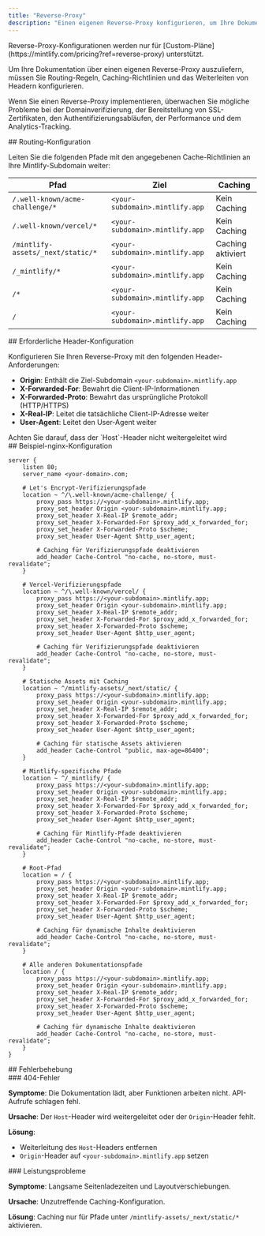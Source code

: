 ```yaml
---
title: "Reverse-Proxy"
description: "Einen eigenen Reverse-Proxy konfigurieren, um Ihre Dokumentation auszuliefern"
---
```


<Note>
  Reverse-Proxy-Konfigurationen werden nur für [Custom-Pläne](https://mintlify.com/pricing?ref=reverse-proxy) unterstützt.
</Note>

Um Ihre Dokumentation über einen eigenen Reverse-Proxy auszuliefern, müssen Sie Routing-Regeln, Caching-Richtlinien und das Weiterleiten von Headern konfigurieren.

Wenn Sie einen Reverse-Proxy implementieren, überwachen Sie mögliche Probleme bei der Domainverifizierung, der Bereitstellung von SSL-Zertifikaten, den Authentifizierungsabläufen, der Performance und dem Analytics-Tracking.

<div id="routing-configuration">
  ## Routing-Konfiguration
</div>

Leiten Sie die folgenden Pfade mit den angegebenen Cache-Richtlinien an Ihre Mintlify-Subdomain weiter:

| Pfad | Ziel | Caching |
|------|------|---------|
| `/.well-known/acme-challenge/*` | `<your-subdomain>.mintlify.app` | Kein Caching |
| `/.well-known/vercel/*` | `<your-subdomain>.mintlify.app` | Kein Caching |
| `/mintlify-assets/_next/static/*` | `<your-subdomain>.mintlify.app` | Caching aktiviert |
| `/_mintlify/*` | `<your-subdomain>.mintlify.app` | Kein Caching |
| `/*` | `<your-subdomain>.mintlify.app` | Kein Caching |
| `/` | `<your-subdomain>.mintlify.app` | Kein Caching |

<div id="required-header-configuration">
  ## Erforderliche Header-Konfiguration
</div>

Konfigurieren Sie Ihren Reverse-Proxy mit den folgenden Header-Anforderungen:

- **Origin**: Enthält die Ziel-Subdomain `<your-subdomain>.mintlify.app`
- **X-Forwarded-For**: Bewahrt die Client-IP-Informationen
- **X-Forwarded-Proto**: Bewahrt das ursprüngliche Protokoll (HTTP/HTTPS)
- **X-Real-IP**: Leitet die tatsächliche Client-IP-Adresse weiter
- **User-Agent**: Leitet den User-Agent weiter

<Warning>
  Achten Sie darauf, dass der `Host`-Header nicht weitergeleitet wird
</Warning>

<div id="example-nginx-configuration">
  ## Beispiel-nginx-Konfiguration
</div>

```nginx
server {
    listen 80;
    server_name <your-domain>.com;

    # Let's Encrypt-Verifizierungspfade
    location ~ ^/\.well-known/acme-challenge/ {
        proxy_pass https://<your-subdomain>.mintlify.app;
        proxy_set_header Origin <your-subdomain>.mintlify.app;
        proxy_set_header X-Real-IP $remote_addr;
        proxy_set_header X-Forwarded-For $proxy_add_x_forwarded_for;
        proxy_set_header X-Forwarded-Proto $scheme;
        proxy_set_header User-Agent $http_user_agent;

        # Caching für Verifizierungspfade deaktivieren
        add_header Cache-Control "no-cache, no-store, must-revalidate";
    }

    # Vercel-Verifizierungspfade
    location ~ ^/\.well-known/vercel/ {
        proxy_pass https://<your-subdomain>.mintlify.app;
        proxy_set_header Origin <your-subdomain>.mintlify.app;
        proxy_set_header X-Real-IP $remote_addr;
        proxy_set_header X-Forwarded-For $proxy_add_x_forwarded_for;
        proxy_set_header X-Forwarded-Proto $scheme;
        proxy_set_header User-Agent $http_user_agent;

        # Caching für Verifizierungspfade deaktivieren
        add_header Cache-Control "no-cache, no-store, must-revalidate";
    }

    # Statische Assets mit Caching
    location ~ ^/mintlify-assets/_next/static/ {
        proxy_pass https://<your-subdomain>.mintlify.app;
        proxy_set_header Origin <your-subdomain>.mintlify.app;
        proxy_set_header X-Real-IP $remote_addr;
        proxy_set_header X-Forwarded-For $proxy_add_x_forwarded_for;
        proxy_set_header X-Forwarded-Proto $scheme;
        proxy_set_header User-Agent $http_user_agent;

        # Caching für statische Assets aktivieren
        add_header Cache-Control "public, max-age=86400";
    }

    # Mintlify-spezifische Pfade
    location ~ ^/_mintlify/ {
        proxy_pass https://<your-subdomain>.mintlify.app;
        proxy_set_header Origin <your-subdomain>.mintlify.app;
        proxy_set_header X-Real-IP $remote_addr;
        proxy_set_header X-Forwarded-For $proxy_add_x_forwarded_for;
        proxy_set_header X-Forwarded-Proto $scheme;
        proxy_set_header User-Agent $http_user_agent;

        # Caching für Mintlify-Pfade deaktivieren
        add_header Cache-Control "no-cache, no-store, must-revalidate";
    }

    # Root-Pfad
    location = / {
        proxy_pass https://<your-subdomain>.mintlify.app;
        proxy_set_header Origin <your-subdomain>.mintlify.app;
        proxy_set_header X-Real-IP $remote_addr;
        proxy_set_header X-Forwarded-For $proxy_add_x_forwarded_for;
        proxy_set_header X-Forwarded-Proto $scheme;
        proxy_set_header User-Agent $http_user_agent;

        # Caching für dynamische Inhalte deaktivieren
        add_header Cache-Control "no-cache, no-store, must-revalidate";
    }

    # Alle anderen Dokumentationspfade
    location / {
        proxy_pass https://<your-subdomain>.mintlify.app;
        proxy_set_header Origin <your-subdomain>.mintlify.app;
        proxy_set_header X-Real-IP $remote_addr;
        proxy_set_header X-Forwarded-For $proxy_add_x_forwarded_for;
        proxy_set_header X-Forwarded-Proto $scheme;
        proxy_set_header User-Agent $http_user_agent;

        # Caching für dynamische Inhalte deaktivieren
        add_header Cache-Control "no-cache, no-store, must-revalidate";
    }
}
```


<div id="troubleshooting">
  ## Fehlerbehebung
</div>

<div id="404-error">
  ### 404-Fehler
</div>

**Symptome**: Die Dokumentation lädt, aber Funktionen arbeiten nicht. API-Aufrufe schlagen fehl.

**Ursache**: Der `Host`-Header wird weitergeleitet oder der `Origin`-Header fehlt.

**Lösung**:

- Weiterleitung des `Host`-Headers entfernen
- `Origin`-Header auf `<your-subdomain>.mintlify.app` setzen

<div id="performance-issues">
  ### Leistungsprobleme
</div>

**Symptome**: Langsame Seitenladezeiten und Layoutverschiebungen.

**Ursache**: Unzutreffende Caching-Konfiguration.

**Lösung**: Caching nur für Pfade unter `/mintlify-assets/_next/static/*` aktivieren.